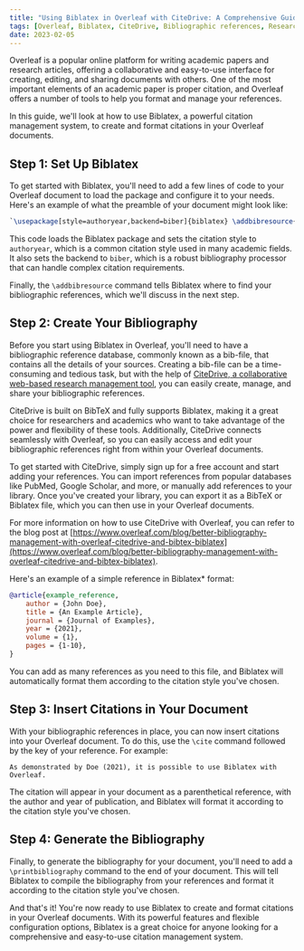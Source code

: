 ```yaml
---
title: "Using Biblatex in Overleaf with CiteDrive: A Comprehensive Guide"
tags: [Overleaf, Biblatex, CiteDrive, Bibliographic references, Research management]
date: 2023-02-05
---
```


Overleaf is a popular online platform for writing academic papers and research articles, offering a collaborative and easy-to-use interface for creating, editing, and sharing documents with others. One of the most important elements of an academic paper is proper citation, and Overleaf offers a number of tools to help you format and manage your references.

In this guide, we'll look at how to use Biblatex, a powerful citation management system, to create and format citations in your Overleaf documents.



<CiteDrive />

## Step 1: Set Up Biblatex

To get started with Biblatex, you'll need to add a few lines of code to your Overleaf document to load the package and configure it to your needs. Here's an example of what the preamble of your document might look like:


```latex
`\usepackage[style=authoryear,backend=biber]{biblatex} \addbibresource{references.bib}`
```

This code loads the Biblatex package and sets the citation style to `authoryear`, which is a common citation style used in many academic fields. It also sets the backend to `biber`, which is a robust bibliography processor that can handle complex citation requirements.

Finally, the `\addbibresource` command tells Biblatex where to find your bibliographic references, which we'll discuss in the next step.

## Step 2: Create Your Bibliography

Before you start using Biblatex in Overleaf, you'll need to have a bibliographic reference database, commonly known as a bib-file, that contains all the details of your sources. Creating a bib-file can be a time-consuming and tedious task, but with the help of [CiteDrive, a collaborative web-based research management tool](https://www.citedrive.com/), you can easily create, manage, and share your bibliographic references.

CiteDrive is built on BibTeX and fully supports Biblatex, making it a great choice for researchers and academics who want to take advantage of the power and flexibility of these tools. Additionally, CiteDrive connects seamlessly with Overleaf, so you can easily access and edit your bibliographic references right from within your Overleaf documents.

To get started with CiteDrive, simply sign up for a free account and start adding your references. You can import references from popular databases like PubMed, Google Scholar, and more, or manually add references to your library. Once you've created your library, you can export it as a BibTeX or Biblatex file, which you can then use in your Overleaf documents.

For more information on how to use CiteDrive with Overleaf, you can refer to the blog post at [https://www.overleaf.com/blog/better-bibliography-management-with-overleaf-citedrive-and-bibtex-biblatex](https://www.overleaf.com/blog/better-bibliography-management-with-overleaf-citedrive-and-bibtex-biblatex).

Here's an example of a simple reference in Biblatex* format:

```bibtex
@article{example_reference,   
	author = {John Doe},   
	title = {An Example Article},   
	journal = {Journal of Examples},   
	year = {2021},   
	volume = {1},   
	pages = {1-10}, 
}
```

You can add as many references as you need to this file, and Biblatex will automatically format them according to the citation style you've chosen.

## Step 3: Insert Citations in Your Document

With your bibliographic references in place, you can now insert citations into your Overleaf document. To do this, use the `\cite` command followed by the key of your reference. For example:


`As demonstrated by Doe (2021), it is possible to use Biblatex with Overleaf.`

The citation will appear in your document as a parenthetical reference, with the author and year of publication, and Biblatex will format it according to the citation style you've chosen.

## Step 4: Generate the Bibliography

Finally, to generate the bibliography for your document, you'll need to add a `\printbibliography` command to the end of your document. This will tell Biblatex to compile the bibliography from your references and format it according to the citation style you've chosen.

And that's it! You're now ready to use Biblatex to create and format citations in your Overleaf documents. With its powerful features and flexible configuration options, Biblatex is a great choice for anyone looking for a comprehensive and easy-to-use citation management system.